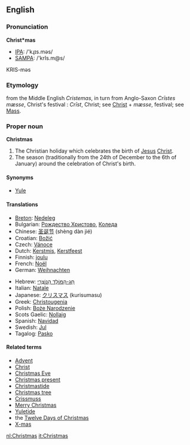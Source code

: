 ==English==

===Pronunciation===
'''Christ*mas'''
*[[IPA]]: /'kɻɪs.məs/
*[[SAMPA]]: /'krIs.m@s/
KRIS-məs

===Etymology===
from the Middle English ''Cristemas'', in turn from Anglo-Saxon ''Cr&#x012B;stes mæsse'', Christ's festival  : ''Cr&#x012B;st'', Christ; see [[Christ]] + ''mæsse'', festival; see [[Mass]].

===Proper noun===
'''Christmas'''

# The Christian holiday which celebrates the birth of [[Jesus]] [[Christ]].
# The season (traditionally from the 24th of December to the 6th of January) around the celebration of Christ's birth.

====Synonyms====
*[[Yule]]

====Translations====
{{top}}
*[[Breton]]: [[Nedeleg]]
*Bulgarian: [[Рождество Христово]], [[Коледа]]
*Chinese: [[圣诞节]] (shèng dàn jié)
*Croatian: [[Božić]]
*Czech: [[Vánoce]]
*Dutch: [[Kerstmis]], [[Kerstfeest]]
*Finnish: [[joulu]]
*French: [[Noël]]
*German: [[Weihnachten]]
{{mid}}
*Hebrew: [[חג-המולד הנוצרי|חַג-הַמּוֹלָד הַנּוֹצְרִי]]<!-- actually uses a hyphen rather than a maqaf in my dictionary -->
*Italian: [[Natale]]
*Japanese: [[クリスマス]] (kurisumasu)
*Greek: [[Christougenia]]
*Polish: [[Boże Narodzenie]]
*Scots Gaelic: [[Nollaig]]
*Spanish: [[Navidad]] 
*Swedish: [[Jul]]
*Tagalog: [[Pasko]]
{{bottom}}

====Related terms====
*[[Advent]]
*[[Christ]]
*[[Christmas Eve]]
*[[Christmas present]]
*[[Christmastide]]
*[[Christmas tree]]
*[[Crissmuss]]
*[[Merry Christmas]]
*[[Yuletide]]
*the [[Twelve Days of Christmas]]
*[[X-mas]]

[[nl:Christmas]]
[[it:Christmas]]